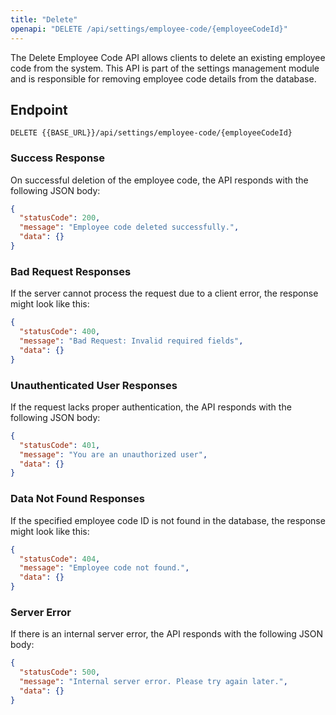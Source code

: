 ---
title: "Delete"
openapi: "DELETE /api/settings/employee-code/{employeeCodeId}"
---

The Delete Employee Code API allows clients to delete an existing employee code from the system. This API is part of the settings management module and is responsible for removing employee code details from the database.

## Endpoint

`DELETE {{BASE_URL}}/api/settings/employee-code/{employeeCodeId}`

### Success Response

On successful deletion of the employee code, the API responds with the following JSON body:

```json
{
  "statusCode": 200,
  "message": "Employee code deleted successfully.",
  "data": {}
}
```

### Bad Request Responses

If the server cannot process the request due to a client error, the response might look like this:

```json
{
  "statusCode": 400,
  "message": "Bad Request: Invalid required fields",
  "data": {}
}
```

### Unauthenticated User Responses

If the request lacks proper authentication, the API responds with the following JSON body:

```json
{
  "statusCode": 401,
  "message": "You are an unauthorized user",
  "data": {}
}
```

### Data Not Found Responses

If the specified employee code ID is not found in the database, the response might look like this:

```json
{
  "statusCode": 404,
  "message": "Employee code not found.",
  "data": {}
}
```

### Server Error

If there is an internal server error, the API responds with the following JSON body:

```json
{
  "statusCode": 500,
  "message": "Internal server error. Please try again later.",
  "data": {}
}
```
